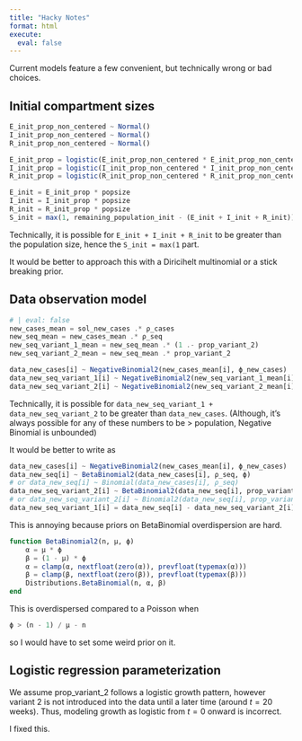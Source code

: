 ```yaml
---
title: "Hacky Notes"
format: html
execute:
  eval: false
---
```


Current models feature a few convenient, but technically wrong or bad choices.


## Initial compartment sizes
```julia
E_init_prop_non_centered ~ Normal()
I_init_prop_non_centered ~ Normal()
R_init_prop_non_centered ~ Normal()

E_init_prop = logistic(E_init_prop_non_centered * E_init_prop_non_centered_scale + E_init_prop_non_centered_loc)
I_init_prop = logistic(I_init_prop_non_centered * I_init_prop_non_centered_scale + I_init_prop_non_centered_loc)
R_init_prop = logistic(R_init_prop_non_centered * R_init_prop_non_centered_scale + R_init_prop_non_centered_loc)

E_init = E_init_prop * popsize
I_init = I_init_prop * popsize
R_init = R_init_prop * popsize
S_init = max(1, remaining_population_init - (E_init + I_init + R_init))
```

Technically, it is possible for `E_init + I_init + R_init` to be greater than the population size, hence the `S_init = max(1` part.

It would be better to approach this with a Diricihelt multinomial or a stick breaking prior.


## Data observation model


```julia
# | eval: false
new_cases_mean = sol_new_cases .* ρ_cases
new_seq_mean = new_cases_mean .* ρ_seq
new_seq_variant_1_mean = new_seq_mean .* (1 .- prop_variant_2)
new_seq_variant_2_mean = new_seq_mean .* prop_variant_2

data_new_cases[i] ~ NegativeBinomial2(new_cases_mean[i], ϕ_new_cases)
data_new_seq_variant_1[i] ~ NegativeBinomial2(new_seq_variant_1_mean[i], ϕ_new_seq)
data_new_seq_variant_2[i] ~ NegativeBinomial2(new_seq_variant_2_mean[i], ϕ_new_seq)
```

Technically, it is possible for `data_new_seq_variant_1 + data_new_seq_variant_2` to be greater than `data_new_cases`.
(Although, it's always possible for any of these numbers to be > population, Negative Binomial is unbounded)

It would be better to write as

```julia
data_new_cases[i] ~ NegativeBinomial2(new_cases_mean[i], ϕ_new_cases)
data_new_seq[i] ~ BetaBinomial2(data_new_cases[i], ρ_seq, ϕ)
# or data_new_seq[i] ~ Binomial(data_new_cases[i], ρ_seq)
data_new_seq_variant_2[i] ~ BetaBinomial2(data_new_seq[i], prop_variant_2[i], ϕ)
# or data_new_seq_variant_2[i] ~ Binomial2(data_new_seq[i], prop_variant_2[i])
data_new_seq_variant_1[i] = data_new_seq[i] - data_new_seq_variant_2[i]
```

This is annoying because priors on BetaBinomial overdispersion are hard.

```julia
function BetaBinomial2(n, μ, ϕ)
    α = μ * ϕ
    β = (1 - μ) * ϕ
    α = clamp(α, nextfloat(zero(α)), prevfloat(typemax(α)))
    β = clamp(β, nextfloat(zero(β)), prevfloat(typemax(β)))
    Distributions.BetaBinomial(n, α, β)
end
```

This is overdispersed compared to a Poisson when

```julia
ϕ > (n - 1) / μ - n
```

so I would have to set some weird prior on it.

## Logistic regression parameterization

We assume prop_variant_2 follows a logistic growth pattern, however variant 2 is not introduced into the data until a later time (around $t = 20$ weeks).
Thus, modeling growth as logistic from $t = 0$ onward is incorrect.

I fixed this.